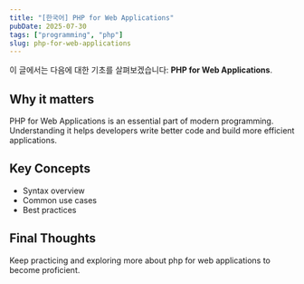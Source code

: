 ```yaml
---
title: "[한국어] PHP for Web Applications"
pubDate: 2025-07-30
tags: ["programming", "php"]
slug: php-for-web-applications
---
```


이 글에서는 다음에 대한 기초를 살펴보겠습니다: **PHP for Web Applications**.

## Why it matters

PHP for Web Applications is an essential part of modern programming. Understanding it helps developers write better code and build more efficient applications.

## Key Concepts

- Syntax overview
- Common use cases
- Best practices

## Final Thoughts

Keep practicing and exploring more about php for web applications to become proficient.
